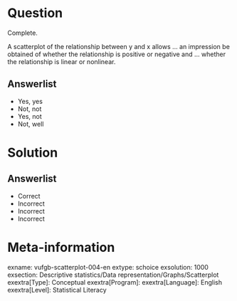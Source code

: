 Question
========

Complete.

A scatterplot of the relationship between y and x allows ... an impression be obtained of whether the relationship is positive or negative and ... whether the relationship is linear or nonlinear.

  
Answerlist
----------
* Yes, yes
* Not, not
* Yes, not
* Not, well


Solution
========

Answerlist
----------
* Correct
* Incorrect
* Incorrect
* Incorrect

Meta-information
================
exname: vufgb-scatterplot-004-en
extype: schoice
exsolution: 1000
exsection: Descriptive statistics/Data representation/Graphs/Scatterplot
exextra[Type]: Conceptual
exextra[Program]: 
exextra[Language]: English
exextra[Level]: Statistical Literacy
